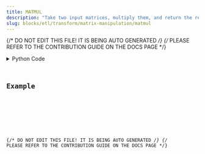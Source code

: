 ```yaml
---
title: MATMUL
description: "Take two input matrices, multiply them, and return the result."
slug: blocks/etl/transform/matrix-manipulation/matmul
---
```


{/* DO NOT EDIT THIS FILE! IT IS BEING AUTO GENERATED */}
{/* PLEASE REFER TO THE CONTRIBUTION GUIDE ON THE DOCS PAGE */}


<PythonDocsDisplay docstring={docstring} />
<details>
<summary>Python Code</summary>



<Code code={pythonCode} lang="py" wrap theme="dracula" />

[Find this Flojoy Block on GitHub](https://github.com/flojoy-ai/blocks/blob/main/blocks/ETL/TRANSFORM/MATRIX_MANIPULATION/MATMUL/MATMUL.py)

</details>

## Example


<GetHelpWidget />


<AppDisplay app={app} blockName="MATMUL" client:visible />


<Example />

{/* DO NOT EDIT THIS FILE! IT IS BEING AUTO GENERATED */}
{/* PLEASE REFER TO THE CONTRIBUTION GUIDE ON THE DOCS PAGE */}
